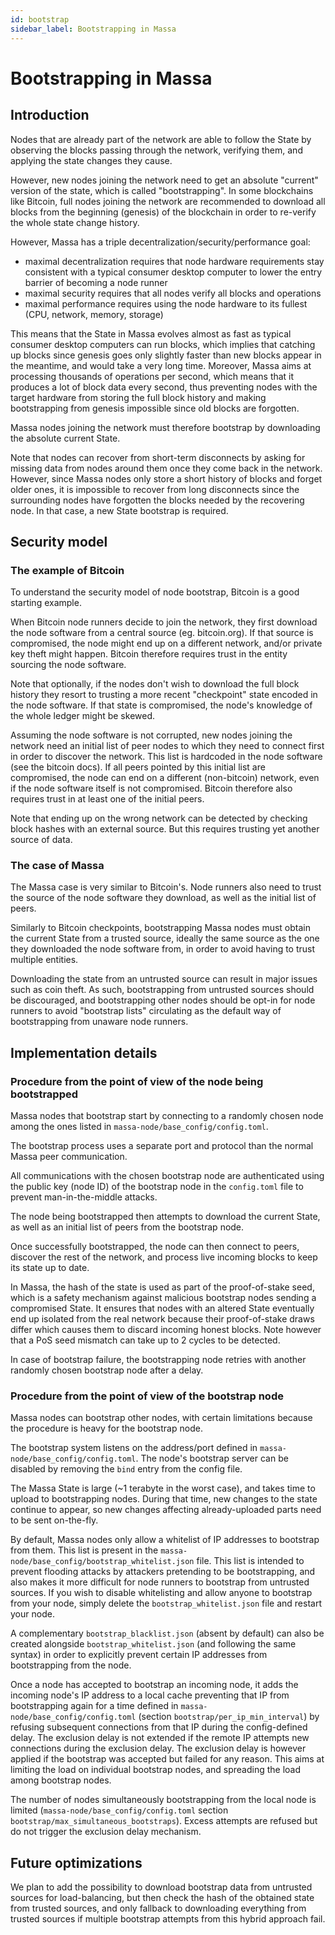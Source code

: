 ```yaml
---
id: bootstrap
sidebar_label: Bootstrapping in Massa
---
```


# Bootstrapping in Massa

## Introduction

Nodes that are already part of the network are able to follow the State by observing the blocks passing through the network, verifying them, and applying the state changes they cause.

However, new nodes joining the network need to get an absolute "current" version of the state, which is called "bootstrapping". In some blockchains like Bitcoin, full nodes joining the network are recommended to download all blocks from the beginning (genesis) of the blockchain in order to re-verify the whole state change history.

However, Massa has a triple decentralization/security/performance goal:
- maximal decentralization requires that node hardware requirements stay consistent with a typical consumer desktop computer to lower the entry barrier of becoming a node runner
- maximal security requires that all nodes verify all blocks and operations
- maximal performance requires using the node hardware to its fullest (CPU, network, memory, storage)

This means that the State in Massa evolves almost as fast as typical consumer desktop computers can run blocks, which implies that catching up blocks since genesis goes only slightly faster than new blocks appear in the meantime, and would take a very long time. Moreover, Massa aims at processing thousands of operations per second, which means that it produces a lot of block data every second, thus preventing nodes with the target hardware from storing the full block history and making bootstrapping from genesis impossible since old blocks are forgotten.

Massa nodes joining the network must therefore bootstrap by downloading the absolute current State.

Note that nodes can recover from short-term disconnects by asking for missing data from nodes around them once they come back in the network. However, since Massa nodes only store a short history of blocks and forget older ones, it is impossible to recover from long disconnects since the surrounding nodes have forgotten the blocks needed by the recovering node. In that case, a new State bootstrap is required.

## Security model

### The example of Bitcoin

To understand the security model of node bootstrap, Bitcoin is a good starting example.

When Bitcoin node runners decide to join the network, they first download the node software from a central source (eg. bitcoin.org). If that source is compromised, the node might end up on a different network, and/or private key theft might happen. Bitcoin therefore requires trust in the entity sourcing the node software.

Note that optionally, if the nodes don't wish to download the full block history they resort to trusting a more recent "checkpoint" state encoded in the node software. If that state is compromised, the node's knowledge of the whole ledger might be skewed.

Assuming the node software is not corrupted, new nodes joining the network need an initial list of peer nodes to which they need to connect first in order to discover the network. This list is hardcoded in the node software (see the bitcoin docs). If all peers pointed by this initial list are compromised, the node can end on a different (non-bitcoin) network, even if the node software itself is not compromised. Bitcoin therefore also requires trust in at least one of the initial peers.

Note that ending up on the wrong network can be detected by checking block hashes with an external source. But this requires trusting yet another source of data.

### The case of Massa

The Massa case is very similar to Bitcoin's. Node runners also need to trust the source of the node software they download, as well as the initial list of peers.

Similarly to Bitcoin checkpoints, bootstrapping Massa nodes must obtain the current State from a trusted source, ideally the same source as the one they downloaded the node software from, in order to avoid having to trust multiple entities.

Downloading the state from an untrusted source can result in major issues such as coin theft. As such, bootstrapping from untrusted sources should be discouraged, and bootstrapping other nodes should be opt-in for node runners to avoid "bootstrap lists" circulating as the default way of bootstrapping from unaware node runners.

## Implementation details

### Procedure from the point of view of the node being bootstrapped

Massa nodes that bootstrap start by connecting to a randomly chosen node among the ones listed in `massa-node/base_config/config.toml`.

The bootstrap process uses a separate port and protocol than the normal Massa peer communication.

All communications with the chosen bootstrap node are authenticated using the public key (node ID) of the bootstrap node in the `config.toml` file to prevent man-in-the-middle attacks.

The node being bootstrapped then attempts to download the current State, as well as an initial list of peers from the bootstrap node.

Once successfully bootstrapped, the node can then connect to peers, discover the rest of the network, and process live incoming blocks to keep its state up to date.

In Massa, the hash of the state is used as part of the proof-of-stake seed, which is a safety mechanism against malicious bootstrap nodes sending a compromised State. It ensures that nodes with an altered State eventually end up isolated from the real network because their proof-of-stake draws differ which causes them to discard incoming honest blocks. Note however that a PoS seed mismatch can take up to 2 cycles to be detected.

In case of bootstrap failure, the bootstrapping node retries with another randomly chosen bootstrap node after a delay.

### Procedure from the point of view of the bootstrap node

Massa nodes can bootstrap other nodes, with certain limitations because the procedure is heavy for the bootstrap node.

The bootstrap system listens on the address/port defined in `massa-node/base_config/config.toml`. The node's bootstrap server can be disabled by removing the `bind` entry from the config file.

The Massa State is large (~1 terabyte in the worst case), and takes time to upload to bootstrapping nodes. During that time, new changes to the state continue to appear, so new changes affecting already-uploaded parts need to be sent on-the-fly.

By default, Massa nodes only allow a whitelist of IP addresses to bootstrap from them. This list is present in the `massa-node/base_config/bootstrap_whitelist.json` file. This list is intended to prevent flooding attacks by attackers pretending to be bootstrapping, and also makes it more difficult for node runners to bootstrap from untrusted sources. If you wish to disable whitelisting and allow anyone to bootstrap from your node, simply delete the `bootstrap_whitelist.json` file and restart your node.

A complementary `bootstrap_blacklist.json` (absent by default) can also be created alongside `bootstrap_whitelist.json` (and following the same syntax) in order to explicitly prevent certain IP addresses from bootstrapping from the node.

Once a node has accepted to bootstrap an incoming node, it adds the incoming node's IP address to a local cache preventing that IP from bootstrapping again for a time defined in `massa-node/base_config/config.toml` (section `bootstrap/per_ip_min_interval`) by refusing subsequent connections from that IP during the config-defined delay. The exclusion delay is not extended if the remote IP attempts new connections during the exclusion delay. The exclusion delay is however applied if the bootstrap was accepted but failed for any reason. This aims at limiting the load on individual bootstrap nodes, and spreading the load among bootstrap nodes.

The number of nodes simultaneously bootstrapping from the local node is limited (`massa-node/base_config/config.toml` section `bootstrap/max_simultaneous_bootstraps`). Excess attempts are refused but do not trigger the exclusion delay mechanism.

## Future optimizations

We plan to add the possibility to download bootstrap data from untrusted sources for load-balancing, but then check the hash of the obtained state from trusted sources, and only fallback to downloading everything from trusted sources if multiple bootstrap attempts from this hybrid approach fail.
